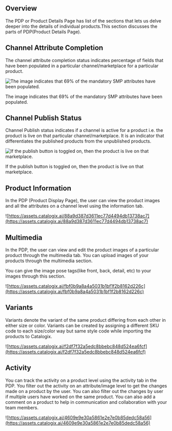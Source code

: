 ## Overview
The PDP or Product Details Page has list of the sections that lets us delve deeper into the details of individual products.This section discusses the parts of PDP(Product Details Page).

## Channel Attribute Completion

The channel attribute completion status indicates percentage of fields that have been populated in a particular channel/marketplace for a particular product.

![The image indicates that 69% of the mandatory SMP attributes have been populated.](https://assets.catalogix.ai/e58f7884bfa5d7401dedcd74bd181fc0)

The image indicates that 69% of the mandatory SMP attributes have been populated.

## Channel Publish Status

Channel Publish status indicates if a channel is active for a product i.e. the product is live on that particular channel/marketplace. It is an indicator that differentiates the published products from the unpublished products.

![If the publish button is toggled on, then the product is live on that marketplace.](https://assets.catalogix.ai/d24ac2a070c3e8e23876aa933fb7baf3)

If the publish button is toggled on, then the product is live on that marketplace.

## Product Information

In the PDP (Product Display Page), the user can view the product images and all the attributes on a channel level using the information tab.

![https://assets.catalogix.ai/88a9d387d3611ec77d4494db13738ac7](https://assets.catalogix.ai/88a9d387d3611ec77d4494db13738ac7)

## Multimedia

In the PDP, the user can view and edit the product images of a particular product through the multimedia tab. You can upload images of your products through the multimedia section.

You can give the image pose tags(like front, back, detail, etc) to your images through this section.

![https://assets.catalogix.ai/fbf0b9a8a4a5031b1bf1f2b8162d226c](https://assets.catalogix.ai/fbf0b9a8a4a5031b1bf1f2b8162d226c)

## Variants

Variants denote the variant of the same product differing from each other in either size or color. Variants can be created by assigning a different SKU code to each size/color way but same style code while importing the products to Catalogix.

![https://assets.catalogix.ai/f2df7f32a5edc8bbebc848d524ea6fcf](https://assets.catalogix.ai/f2df7f32a5edc8bbebc848d524ea6fcf)

## Activity

You can track the activity on a product level using the activity tab in the PDP.  You filter out the activity on an attribute/image level to get the changes made on a product by the user. You can also filter out the changes by user if multiple users have worked on the same product. You can also add a comment on a product to help in communication and collaboration with your team members.

![https://assets.catalogix.ai/4609e9e30a5861e2e7e0b85dedc58a56](https://assets.catalogix.ai/4609e9e30a5861e2e7e0b85dedc58a56)
